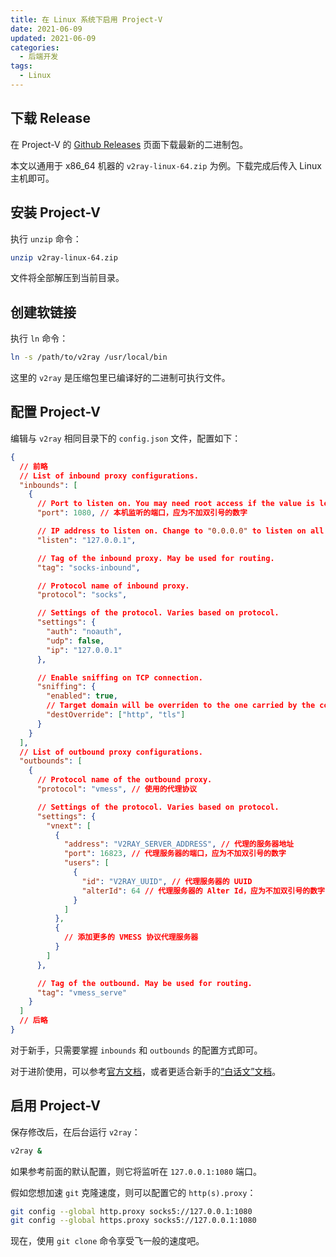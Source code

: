 ```yaml
---
title: 在 Linux 系统下启用 Project-V
date: 2021-06-09
updated: 2021-06-09
categories:
  - 后端开发
tags:
  - Linux
---
```


## 下载 Release

在 Project-V 的 [Github Releases](https://github.com/v2fly/v2ray-core/releases) 页面下载最新的二进制包。

本文以通用于 x86_64 机器的 `v2ray-linux-64.zip` 为例。下载完成后传入 Linux 主机即可。

## 安装 Project-V

执行 `unzip` 命令：

```bash
unzip v2ray-linux-64.zip
```

文件将全部解压到当前目录。

## 创建软链接

执行 `ln` 命令：

```bash
ln -s /path/to/v2ray /usr/local/bin
```

这里的 `v2ray` 是压缩包里已编译好的二进制可执行文件。

## 配置 Project-V

编辑与 `v2ray` 相同目录下的 `config.json` 文件，配置如下：

```json
{
  // 前略
  // List of inbound proxy configurations.
  "inbounds": [
    {
      // Port to listen on. You may need root access if the value is less than 1024.
      "port": 1080, // 本机监听的端口，应为不加双引号的数字

      // IP address to listen on. Change to "0.0.0.0" to listen on all network interfaces.
      "listen": "127.0.0.1",

      // Tag of the inbound proxy. May be used for routing.
      "tag": "socks-inbound",

      // Protocol name of inbound proxy.
      "protocol": "socks",

      // Settings of the protocol. Varies based on protocol.
      "settings": {
        "auth": "noauth",
        "udp": false,
        "ip": "127.0.0.1"
      },

      // Enable sniffing on TCP connection.
      "sniffing": {
        "enabled": true,
        // Target domain will be overriden to the one carried by the connection, if the connection is HTTP or HTTPS.
        "destOverride": ["http", "tls"]
      }
    }
  ],
  // List of outbound proxy configurations.
  "outbounds": [
    {
      // Protocol name of the outbound proxy.
      "protocol": "vmess", // 使用的代理协议

      // Settings of the protocol. Varies based on protocol.
      "settings": {
        "vnext": [
          {
            "address": "V2RAY_SERVER_ADDRESS", // 代理的服务器地址
            "port": 16823, // 代理服务器的端口，应为不加双引号的数字
            "users": [
              {
                "id": "V2RAY_UUID", // 代理服务器的 UUID
                "alterId": 64 // 代理服务器的 Alter Id，应为不加双引号的数字
              }
            ]
          },
          {
            // 添加更多的 VMESS 协议代理服务器
          }
        ]
      },

      // Tag of the outbound. May be used for routing.
      "tag": "vmess_serve"
    }
  ]
  // 后略
}
```

对于新手，只需要掌握 `inbounds` 和 `outbounds` 的配置方式即可。

对于进阶使用，可以参考[官方文档](https://www.v2fly.org/)，或者更适合新手的[“白话文”文档](https://guide.v2fly.org/)。

## 启用 Project-V

保存修改后，在后台运行 `v2ray`：

```bash
v2ray &
```

如果参考前面的默认配置，则它将监听在 `127.0.0.1:1080` 端口。

假如您想加速 `git` 克隆速度，则可以配置它的 `http(s).proxy`：

```bash
git config --global http.proxy socks5://127.0.0.1:1080
git config --global https.proxy socks5://127.0.0.1:1080
```

现在，使用 `git clone` 命令享受飞一般的速度吧。
